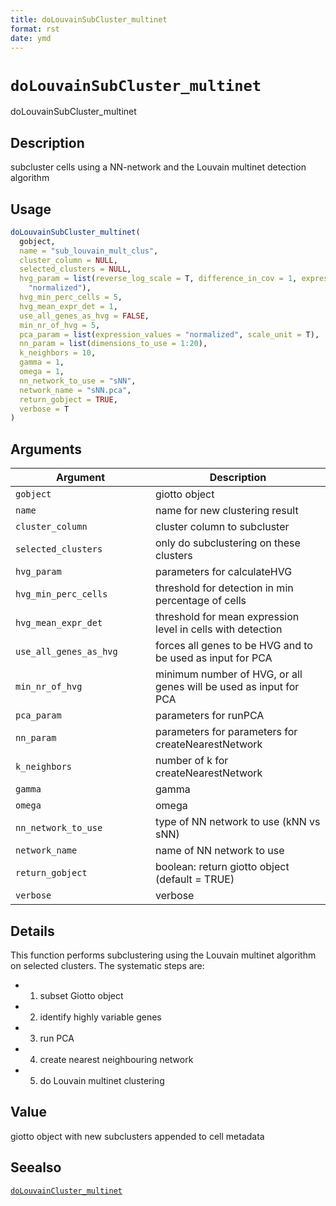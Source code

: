 ```yaml
--- 
title: doLouvainSubCluster_multinet 
format: rst 
date: ymd 
--- 
```

# `doLouvainSubCluster_multinet`

doLouvainSubCluster_multinet


## Description

subcluster cells using a NN-network and the Louvain multinet detection algorithm


## Usage

```r
doLouvainSubCluster_multinet(
  gobject,
  name = "sub_louvain_mult_clus",
  cluster_column = NULL,
  selected_clusters = NULL,
  hvg_param = list(reverse_log_scale = T, difference_in_cov = 1, expression_values =
    "normalized"),
  hvg_min_perc_cells = 5,
  hvg_mean_expr_det = 1,
  use_all_genes_as_hvg = FALSE,
  min_nr_of_hvg = 5,
  pca_param = list(expression_values = "normalized", scale_unit = T),
  nn_param = list(dimensions_to_use = 1:20),
  k_neighbors = 10,
  gamma = 1,
  omega = 1,
  nn_network_to_use = "sNN",
  network_name = "sNN.pca",
  return_gobject = TRUE,
  verbose = T
)
```


## Arguments

Argument      |Description
------------- |----------------
`gobject`     |     giotto object
`name`     |     name for new clustering result
`cluster_column`     |     cluster column to subcluster
`selected_clusters`     |     only do subclustering on these clusters
`hvg_param`     |     parameters for calculateHVG
`hvg_min_perc_cells`     |     threshold for detection in min percentage of cells
`hvg_mean_expr_det`     |     threshold for mean expression level in cells with detection
`use_all_genes_as_hvg`     |     forces all genes to be HVG and to be used as input for PCA
`min_nr_of_hvg`     |     minimum number of HVG, or all genes will be used as input for PCA
`pca_param`     |     parameters for runPCA
`nn_param`     |     parameters for parameters for createNearestNetwork
`k_neighbors`     |     number of k for createNearestNetwork
`gamma`     |     gamma
`omega`     |     omega
`nn_network_to_use`     |     type of NN network to use (kNN vs sNN)
`network_name`     |     name of NN network to use
`return_gobject`     |     boolean: return giotto object (default = TRUE)
`verbose`     |     verbose


## Details

This function performs subclustering using the Louvain multinet algorithm on selected clusters.
 The systematic steps are:
   

*  1. subset Giotto object   

*  2. identify highly variable genes   

*  3. run PCA   

*  4. create nearest neighbouring network   

*  5. do Louvain multinet clustering


## Value

giotto object with new subclusters appended to cell metadata


## Seealso

[`doLouvainCluster_multinet`](#dolouvainclustermultinet)


